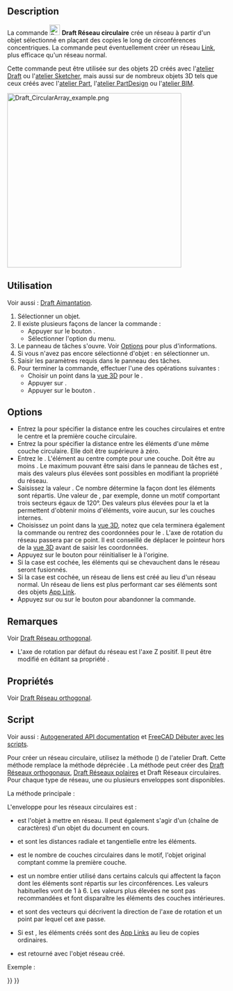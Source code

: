 <languages/>

{{Docnav/fr
|[[Draft_PolarArray/fr|Réseau polaire]]
|[[Draft_PathArray/fr|Réseau selon une courbe]]
|[[Draft_Workbench/fr|Atelier Draft]]
|IconL=Draft_PolarArray.svg
|IconR=Draft_PathArray.svg
|IconC=Workbench_Draft.svg
}}

{{GuiCommand/fr
|Name=Draft PolarArray
|Name/fr=Draft Réseau circulaire
|MenuLocation=Modification → Outils pour les réseaux → Réseau circulaire
|Workbenches=[[Draft_Workbench/fr|Draft]]
|Version=0.19
|SeeAlso=[[Draft_OrthoArray/fr|Draft Réseau orthogonal]], [[Draft_PolarArray/fr|Draft Réseau polaire]], [[Draft_PathArray/fr|Draft Réseau selon une courbe]], [[Draft_PathLinkArray/fr|Draft Réseau lié selon une courbe]], [[Draft_PointArray/fr|Draft Réseau de points]], [[Draft_PointLinkArray/fr|Draft Réseau lié selon des points]]
}}

==Description==

La commande [[Image:Draft_CircularArray.svg|24px]] '''Draft Réseau circulaire''' crée un réseau à partir d'un objet sélectionné en plaçant des copies le long de circonférences concentriques. La commande peut éventuellement créer un réseau [[App_Link/fr|Link]], plus efficace qu'un réseau normal.

Cette commande peut être utilisée sur des objets 2D créés avec l'[[Draft_Workbench/fr|atelier Draft]] ou l'[[Sketcher_Workbench/fr|atelier Sketcher]], mais aussi sur de nombreux objets 3D tels que ceux créés avec l'[[Part_Workbench/fr|atelier Part]], l'[[PartDesign_Workbench/fr|atelier PartDesign]] ou l'[[BIM_Workbench/fr|atelier BIM]].

[[Image:Draft_CircularArray_example.png|400px]]
{{Caption|Un Draft réseau circulaire}}

<span id="Usage"></span>
== Utilisation ==

Voir aussi : [[Draft_Snap/fr|Draft Aimantation]].

# Sélectionner un objet.
# Il existe plusieurs façons de lancer la commande :
#* Appuyer sur le bouton {{Button|[[Image:Draft_CircularArray.svg|16px]] [[Draft_CircularArray/fr|Réseau circulaire]]}}.
#* Sélectionner l'option {{MenuCommand|Modification → Outils pour les réseaux → [[Image:Draft_CircularArray.svg|16px]] Réseau circulaire}} du menu.
# Le panneau de tâches {{MenuCommand|Réseau circulaire}} s'ouvre. Voir [[#Options|Options]] pour plus d'informations.
# Si vous n'avez pas encore sélectionné d'objet : en sélectionner un.
# Saisir les paramètres requis dans le panneau des tâches.
# Pour terminer la commande, effectuer l'une des opérations suivantes :
#* Choisir un point dans la [[3D_view/fr|vue 3D]] pour le {{MenuCommand|Centre de rotation}}.
#* Appuyer sur {{KEY|Entrée}}.
#* Appuyer sur le bouton {{Button|OK}}.

== Options ==

* Entrez la {{MenuCommand|Distance radiale}} pour spécifier la distance entre les couches circulaires et entre le centre et la première couche circulaire.
* Entrez la {{MenuCommand|Distance tangentielle}} pour spécifier la distance entre les éléments d'une même couche circulaire. Elle doit être supérieure à zéro.
* Entrez le {{MenuCommand|Nombre de couches circulaires}}. L'élément au centre compte pour une couche. Doit être au moins {{Value|2}}. Le maximum pouvant être saisi dans le panneau de tâches est {{Value|99}}, mais des valeurs plus élevées sont possibles en modifiant la propriété {{PropertyData|Number Circles}} du réseau.
* Saisissez la valeur {{MenuCommand|Symétrie}}. Ce nombre détermine la façon dont les éléments sont répartis. Une valeur de {{Value|3}}, par exemple, donne un motif comportant trois secteurs égaux de 120°. Des valeurs plus élevées pour la {{MenuCommand|Symétrie}} et la {{MenuCommand|Distance tangentielle}} permettent d'obtenir moins d'éléments, voire aucun, sur les couches internes.
* Choisissez un point dans la [[3D_view/fr|vue 3D]], notez que cela terminera également la commande ou rentrez des coordonnées pour le {{MenuCommand|Centre de rotation}}. L'axe de rotation du réseau passera par ce point. Il est conseillé de déplacer le pointeur hors de la [[3D_view/fr|vue 3D]] avant de saisir les coordonnées.
* Appuyez sur le bouton {{MenuCommand|Réinitialiser le point}} pour réinitialiser le {{MenuCommand|Centre de rotation}} à l'origine.
* Si la case {{MenuCommand|Union}} est cochée, les éléments qui se chevauchent dans le réseau seront fusionnés.
* Si la case {{MenuCommand|Réseau de liens}} est cochée, un réseau de liens est créé au lieu d'un réseau normal. Un réseau de liens est plus performant car ses éléments sont des objets [[App_Link/fr|App Link]].
* Appuyez sur {{KEY|Échap}} ou sur le bouton {{Button|Annuler}} pour abandonner la commande.

<span id="Notes"></span>
==Remarques==

Voir [[Draft_OrthoArray/fr#Remarques|Draft Réseau orthogonal]].

* L'axe de rotation par défaut du réseau est l'axe Z positif. Il peut être modifié en éditant sa propriété {{PropertyData|Axis}}.

<span id="Properties"></span>
== Propriétés ==

Voir [[Draft_OrthoArray/fr#Propri.C3.A9t.C3.A9s|Draft Réseau orthogonal]].

<span id="Scripting"></span>
== Script ==

Voir aussi : [https://freecad.github.io/SourceDoc/ Autogenerated API documentation] et [[FreeCAD_Scripting_Basics/fr|FreeCAD Débuter avec les scripts]].

Pour créer un réseau circulaire, utilisez la méthode {{incode|make_array}} ({{Version/fr|0.19}}) de l'atelier Draft. Cette méthode remplace la méthode dépréciée {{incode|makeArray}}. La méthode {{incode|make_array}} peut créer des [[Draft_OrthoArray/fr|Draft Réseaux orthogonaux]], [[Draft_PolarArray/fr|Draft Réseaux polaires]] et Draft Réseaux circulaires. Pour chaque type de réseau, une ou plusieurs enveloppes sont disponibles.

La méthode principale :

{{Code|code=
array = make_array(base_object, arg1, arg2, arg3, arg4=None, arg5=None, arg6=None, use_link=True)
}}

L'enveloppe pour les réseaux circulaires est :

{{Code|code=
array = make_circular_array(base_object,
                            r_distance=100, tan_distance=50,
                            number=3, symmetry=1,
                            axis=App.Vector(0, 0, 1), center=App.Vector(0, 0, 0),
                            use_link=True)
}}

* {{incode|base_object}} est l'objet à mettre en réseau. Il peut également s'agir d'un {{incode|Label}} (chaîne de caractères) d'un objet du document en cours.
* {{incode|r_distance}} et {{incode|tan_distance}} sont les distances radiale et tangentielle entre les éléments.
* {{incode|number}} est le nombre de couches circulaires dans le motif, l'objet original comptant comme la première couche.
* {{incode|symmetry}} est un nombre entier utilisé dans certains calculs qui affectent la façon dont les éléments sont répartis sur les circonférences. Les valeurs habituelles vont de 1 à 6. Les valeurs plus élevées ne sont pas recommandées et font disparaître les éléments des couches intérieures.
* {{incode|axis}} et {{incode|center}} sont des vecteurs qui décrivent la direction de l'axe de rotation et un point par lequel cet axe passe.
* Si {{incode|use_link}} est {{incode|True}}, les éléments créés sont des [[App_Link/fr|App Links]] au lieu de copies ordinaires.
* {{incode|array}} est retourné avec l'objet réseau créé.

Exemple :

{{Code|code=
import FreeCAD as App
import Draft

doc = App.newDocument()

tri = Draft.make_polygon(3, 600)

array = Draft.make_circular_array(tri, 1800, 1200, 4, 1)
doc.recompute()
}}


{{Docnav/fr
|[[Draft_PolarArray/fr|Réseau polaire]]
|[[Draft_PathArray/fr|Réseau selon une courbe]]
|[[Draft_Workbench/fr|Atelier Draft]]
|IconL=Draft_PolarArray.svg
|IconR=Draft_PathArray.svg
|IconC=Workbench_Draft.svg
}}

{{Draft Tools navi{{#translation:}}}}
{{Userdocnavi{{#translation:}}}}
